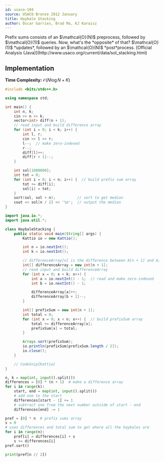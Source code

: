 ```yaml
---
id: usaco-104
source: USACO Bronze 2012 January
title: Haybale Stacking
author: Óscar Garries, Brad Ma, KJ Karaisz
---
```


<Spoiler title="Hint 1">
Prefix sums consists of an $\mathcal{O}(N)$ preprocess, followed by $\mathcal{O}(1)$ queries.
</Spoiler>

<Spoiler title="Hint 2">
Now, what's the *opposite* of that?
</Spoiler>

<Spoiler title="Hint 3">
$\mathcal{O}(1)$ *updates*, followed by an $\mathcal{O}(N)$ *post*process.
</Spoiler>

<Spoiler title="Solution">
[Official Analysis (Java)](http://www.usaco.org/current/data/sol_stacking.html)

## Implementation

**Time Complexity:** $\mathcal{O}(N\log N + K)$

<LanguageSection>
<CPPSection>

```cpp
#include <bits/stdc++.h>

using namespace std;

int main() {
	int n, k;
	cin >> n >> k;
	vector<int> diff(n + 1);
	// read input and build difference array
	for (int i = 0; i < k; i++) {
		int l, r;
		cin >> l >> r;
		l--;  // make zero-indexed
		r--;
		diff[l]++;
		diff[r + 1]--;
	}

	int sol[1000000];
	int tot = 0;
	for (int i = 0; i < n; i++) {  // build prefix sum array
		tot += diff[i];
		sol[i] = tot;
	}
	sort(sol, sol + n);          // sort to get median
	cout << sol[n / 2] << '\n';  // output the median
}
```

</CPPSection>
<JavaSection>

```java
import java.io.*;
import java.util.*;

class HaybaleStacking {
	public static void main(String[] args) {
		Kattio io = new Kattio();

		int n = io.nextInt();
		int k = io.nextInt();

		// differenceArray[n] is the difference between A[n + 1] and A[n]
		int[] differenceArray = new int[n + 1];
		// read input and build differenceArray
		for (int x = 0; x < k; x++) {
			int a = io.nextInt() - 1;  // read and make zero-indexed
			int b = io.nextInt() - 1;

			differenceArray[a]++;
			differenceArray[b + 1]--;
		}

		int[] prefixSum = new int[n + 1];
		int total = 0;
		for (int x = 0; x < n; x++) {  // build prefixSum array
			total += differenceArray[x];
			prefixSum[x] = total;
		}

		Arrays.sort(prefixSum);
		io.println(prefixSum[prefixSum.length / 2]);
		io.close();
	}

	// CodeSnip{Kattio}
}
```

</JavaSection>
<PySection>

```py
n, k = map(int, input().split())
differences = [0] * (n + 1)  # make a difference array
for i in range(k):
	start, end = map(int, input().split())
	# add one to the start
	differences[start - 1] += 1
	# subtract one from the next number outside of start - end
	differences[end] -= 1

pref = [0] * n  # prefix sums array
s = 0
# uses differences and total sum to get where all the haybales are
for i in range(n):
	pref[i] = differences[i] + s
	s += differences[i]
pref.sort()

print(pref[n // 2])
```

</PySection>
</LanguageSection>
</Spoiler>
